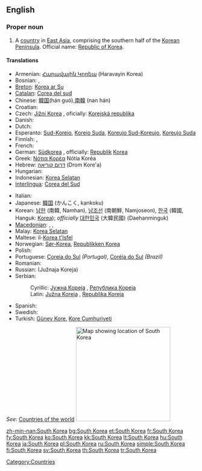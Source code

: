 ==English==
{{wikipedia}}

===Proper noun===
{{en-proper noun|sg=[[South]] [[Korea]]}}

# A [[country]] in [[East Asia]], comprising the southern half of the [[Korean Peninsula]]. Official name: [[Republic of Korea]].

====Translations====
{{trans-top|country in East Asia}}
* Armenian: [[Հարավային Կորեա]] (Haravayin Korea)
* Bosnian: {{t-|bs|Južna Koreja|f}}, {{t-|bs|Republika Koreja|f}}
* [[Breton]]: [[Korea ar Su]]
* [[Catalan]]: [[Corea del sud]] {{f}}
* Chinese: [[韓国]](hán guó),[[南韓]] (nan hán)
* Croatian: {{t-|hr|Južna Koreja|f}}
* Czech: [[Jižní Korea]] {{f}}, oficially: [[Korejská republika]] {{f}}
* Danish: {{t-|da|Sydkorea}}
* Dutch: {{t+|nl|Zuid-Korea}}
* Esperanto: [[Sud-Koreio]], [[Koreio Suda]], [[Koreujo Sud-Koreujo]], [[Koreujo Suda]]
* Finnish: {{t+|fi|Etelä-Korea}}, {{t+|fi|Korean tasavalta}}
* French: {{t+|fr|Corée du Sud|f}}
* German: [[Südkorea]] {{n}}, officially: [[Republik]] [[Korea]] {{f}}
* Greek: [[Νότια Κορέα]] Nótia Koréa {{f}}
* Hebrew: [[דרום קוריאה]] (Drom Kore'a)
* Hungarian: {{t+|hu|Dél-Korea}}
* Indonesian: [[Korea Selatan]]
* [[Interlingua]]: [[Corea del Sud]]
{{trans-mid}}
* Italian: {{t-|it|Corea del Sud}}
* Japanese: [[韓国]] (かんこく, kankoku)
* Korean: [[남한]] (南韓, Namhan), [[남조선]] (南朝鮮, Namjoseon), [[한국]] (韓國, Hanguk: [[Korea]]); ''officially'' [[대한민국]] (大韓民國) (Daehanminguk)
* [[Macedonian]]: {{t|mk|Јужна Кореја|f|tr=Júžna Koréja|sc=Cyrl}},  {{t|mk|Јужна Кореја|f|tr=Júžna Koréja|sc=Cyrl}},  {{t|mk|Република Кореја|f|tr=Repúblika Koréja|sc=Cyrl}}
* Malay: [[Korea Selatan]]
* Maltese: il-[[Korea t'Isfel]]
* Norwegian: [[Sør-Korea]], [[Republikken Korea]]
* Polish: {{t+|pl|Korea Południowa}}
* Portuguese: [[Coreia do Sul]] ''(Portugal)'', [[Coréia do Sul]] ''(Brazil)''
* Romanian: {{t-|ro|Coreea de Sud|f}}
* Russian: {{t-|ru|Южная Корея|sc=Cyrl}} (Južnaja Koreja)
* Serbian:
*: Cyrillic: [[Јужна Кореја]] {{f}}, [[Република Кореја]] {{f}}
*: Latin: [[Južna Koreja]] {{f}}, [[Republika Koreja]] {{f}}
* Spanish: {{t+|es|Corea del Sur}}
* Swedish: {{t+|sv|Sydkorea}}
* Turkish: [[Güney Kore]], [[Kore Cumhuriyeti]]
{{trans-bottom}}

''See'': [[Appendix:Countries of the world|Countries of the world]]
[[Image:Locator map of South Korea.svg|250px|thumb|Map showing location of South Korea]]

[[Category:Countries]]
[[Category:South Korea| ]]

[[zh-min-nan:South Korea]]
[[bg:South Korea]]
[[et:South Korea]]
[[fr:South Korea]]
[[fy:South Korea]]
[[ko:South Korea]]
[[kk:South Korea]]
[[lt:South Korea]]
[[hu:South Korea]]
[[ja:South Korea]]
[[pl:South Korea]]
[[ru:South Korea]]
[[simple:South Korea]]
[[fi:South Korea]]
[[sv:South Korea]]
[[th:South Korea]]
[[tr:South Korea]]